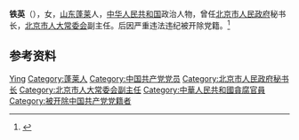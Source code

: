 '''铁英'''（{{bd|1932年|}}），女，[[山东|山东]][[蓬莱|蓬莱]]人，[[中华人民共和国|中华人民共和国]]政治人物，曾任[[北京市人民政府|北京市人民政府]]秘书长，[[北京市人大常委会|北京市人大常委会]]副主任。后因严重违法违纪被开除党籍。<ref>{{Cite book|title=中华人民共和国职官志|author=何虎生, 李耀东, 向常福主编|publisher=中国社会出版社|year=2003|isbn=9787800883934|location=北京|pages=}}</ref>

== 参考资料 ==
{{reflist}}

{{中国人物小作品}}

{{Authority control}}
{{DEFAULTSORT:Tie铁}}
[[Category:铁姓|Ying]]
[[Category:蓬莱人|Category:蓬莱人]]
[[Category:中国共产党党员|Category:中国共产党党员]]
[[Category:北京市人民政府秘书长|Category:北京市人民政府秘书长]]
[[Category:北京市人大常委会副主任|Category:北京市人大常委会副主任]]
[[Category:中華人民共和國貪腐官員|Category:中華人民共和國貪腐官員]]
[[Category:被开除中国共产党党籍者|Category:被开除中国共产党党籍者]]